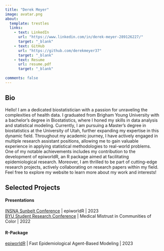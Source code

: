 ```yaml
---
title: "Derek Meyer"
image: avatar.png
about: 
  template: trestles
  links: 
    - text: LinkedIn
      url: "https://www.linkedin.com/in/derek-meyer-289126227/"
      target: "_blank" 
    - text: GitHub
      url: "https://github.com/derekmeyer37"
      target: "_blank"
    - text: Resume
      url: resume.pdf
      target: "_blank"
      
comments: false
---
```


::: column-page
## Bio
Hello! I am a dedicated biostatistician with a passion for unraveling the complexities of health data. I graduated from Brigham Young University with a bachelor's degree in Biostatistics, where I honed my skills in data analysis and statistical modeling. Currently, I am pursuing a Master's degree in biostatistics at the University of Utah, further expanding my expertise in this dynamic field. Throughout my academic journey, I have actively engaged in multiple research assistant positions, allowing me to gain valuable experience in applying statistical methodologies to real-world problems. One of my notable achievements includes my contribution to the development of epiworldR, an R package aimed at facilitating epidemiological research. Moreover, I am thrilled to be part of cutting-edge research projects, actively collaborating on research papers within my field. Feel free to explore my website to learn more about my work and interests!

## Selected Projects

#### Presentations
[INSNA Sunbelt Conference](https://www.insna.org) | epiworldR | 2023  
[BYU Student Research Conference](https://src.byu.edu) | Medical Mistrust in Communities of Color | 2022

#### R-Package
[epiworldR](https://github.com/UofUEpiBio/epiworldR) | Fast Epidemiological Agent-Based Modeling | 2023
:::
